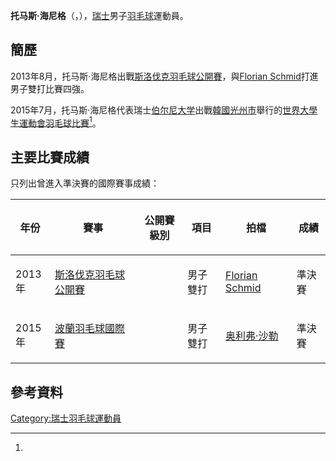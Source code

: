 {{noteTA|G1=Badminton}}
{{Infobox 羽球選手
| playername              = 托马斯·海尼格<br/>{{lang|de|Thomas Heiniger}}
| image                   = 
| size                    = 
| caption                 = 
| birth_name              = 
| date_of_birth           = {{birth_date_and_age|1990|4|19}}<ref name="gwangju">{{cite web|title=Biography Overview - HEINIGER Thomas|url=http://www.gwangju2015.com/IRS/eng/zb/engzb_badminton_biography_overview_n6301980_heiniger_thomas.htm|publisher=2015 Gwangju Summer Universiade Organizing Committee|deadurl=yes|archiveurl=https://web.archive.org/web/20150924045303/http://www.gwangju2015.com/IRS/eng/zb/engzb_badminton_biography_overview_n6301980_heiniger_thomas.htm|archivedate=2015-09-24}}{{en}}</ref>
| place_of_birth          = {{SUI}}
| height                  = {{height|m=1.80}}<ref name="gwangju"/>
| weight                  = {{weight|kg=79}}<ref name="gwangju"/>
| event                   = 男子雙打、混合雙打
| country                 = {{SUI}}
| years_active            = 
| handedness              = 
| coach                   = 
| highest_ranking         = 第91位（男雙-[[安东尼·迪马尔特雷|迪马尔特雷]]）
| date_of_highest_ranking = 2014年7月17日<ref name="ranking">[http://bwfcontent.tournamentsoftware.com/ranking/player.aspx?id=8923&player=109475 BWF World Ranking - Ranking of Thomas HEINIGER (64681)]{{en}}</ref>
| current_ranking         = 第378位（男雙-[[安东尼·迪马尔特雷|迪马尔特雷]]）<br/>第795位（混雙-[[蒂芙尼·吉罗纳|吉罗纳]]）
| date_of_current_ranking = 2015年4月30日<ref>[http://bwfcontent.tournamentsoftware.com/ranking/category.aspx?id=8923&category=474 BWF World Ranking - BWF世界排名榜 (4/30/2015) - Men's doubles] {{Wayback|url=http://bwfcontent.tournamentsoftware.com/ranking/category.aspx?id=8923&category=474 |date=20190713044922 }}{{en}}</ref><ref>[http://bwfcontent.tournamentsoftware.com/ranking/category.aspx?id=8923&category=476 BWF World Ranking - BWF世界排名榜 (4/30/2015) - Mixed doubles] {{Wayback|url=http://bwfcontent.tournamentsoftware.com/ranking/category.aspx?id=8923&category=476 |date=20200201072608 }}{{en}}</ref>
| played                  = 0勝–2負（男單）<br/>29勝–50負（男雙）<br/>19勝–38負（混雙）
| titles                  = 
| bwf_profile             = 7657CB0F-3F38-44E0-BA69-D29AB4A25DBD
| bwf_id                  = 64681
| updated                 = 2015年5月4日
}}
{{MedalTableTop}}
{{MedalSport | 男子[[羽毛球|羽毛球]]}}
{{MedalCountry | {{SUI}}}}
{{MedalBottom}}
'''托马斯·海尼格'''（{{lang-de|'''Thomas Heiniger'''}}，{{bd|1990年|4月19日||}}），[[瑞士|瑞士]]男子[[羽毛球|羽毛球]]運動員。

==簡歷==
2013年8月，托马斯·海尼格出戰[[2013年斯洛伐克羽毛球公開賽|斯洛伐克羽毛球公開賽]]，與[[Florian_Schmid|Florian Schmid]]打進男子雙打比賽四強。

2015年7月，托马斯·海尼格代表瑞士[[伯尔尼大学|伯尔尼大学]]出戰[[韓國|韓國]][[光州市|光州市]]舉行的[[2015年夏季世界大學生運動會|世界大學生運動會]][[2015年夏季世界大學生運動會羽球比賽|羽毛球比賽]]<ref name="gwangju"/>。

==主要比賽成績==
只列出曾進入準決賽的國際賽事成績：
{| class=wikitable style="text-align:center; font-size:small;" 
!width="50"|年份
!width="180"|賽事
!width="80"|公開賽級別
!width="60"|項目
!width="120"|拍檔
!width="50"|成績
|-
!rowspan="1"|2013年
|[[2013年斯洛伐克羽毛球公開賽|斯洛伐克羽毛球公開賽]]
|{{BWFFS}}
|男子雙打
|[[Florian_Schmid|Florian Schmid]]
|bgcolor="#b8860b"|準決賽
|-
!rowspan="1"|2015年
|[[2015年波蘭羽毛球國際賽|波蘭羽毛球國際賽]]
|{{BWFIS}}
|男子雙打
|[[奥利弗·沙勒|奥利弗·沙勒]]
|bgcolor="#b8860b"|準決賽
|}
{{BWF賽事級別索引}}

==參考資料==
{{Reflist}}

{{DEFAULTSORT:Heiniger, Thomas}}
[[Category:瑞士羽毛球運動員|Category:瑞士羽毛球運動員]]